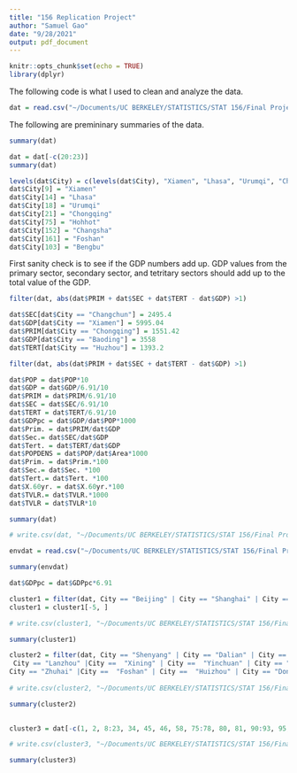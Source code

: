 ```yaml
---
title: "156 Replication Project"
author: "Samuel Gao"
date: "9/28/2021"
output: pdf_document
---
```


```r
knitr::opts_chunk$set(echo = TRUE)
library(dplyr)
```

The following code is what I used to clean and analyze the data.

```r
dat = read.csv("~/Documents/UC BERKELEY/STATISTICS/STAT 156/Final Project/GitHub/EnvCausal-replication/data/snapshot_data.csv")
```

The following are premininary summaries of the data.

```r
summary(dat)

dat = dat[-c(20:23)]
summary(dat)
```


```r
levels(dat$City) = c(levels(dat$City), "Xiamen", "Lhasa", "Urumqi", "Chongqing", "Hohhot", "Changsha", "Foshan", "Bengbu")
dat$City[9] = "Xiamen"
dat$City[14] = "Lhasa"
dat$City[18] = "Urumqi"
dat$City[21] = "Chongqing"
dat$City[75] = "Hohhot"
dat$City[152] = "Changsha"
dat$City[161] = "Foshan"
dat$City[103] = "Bengbu"

```


First sanity check is to see if the GDP numbers add up. GDP values from the primary sector, secondary sector, and tetritary sectors should add up to the total value of the GDP. 

```r
filter(dat, abs(dat$PRIM + dat$SEC + dat$TERT - dat$GDP) >1)
```

```r
dat$SEC[dat$City == "Changchun"] = 2495.4
dat$GDP[dat$City == "Xiamen"] = 5995.04
dat$PRIM[dat$City == "Chongqing"] = 1551.42
dat$GDP[dat$City == "Baoding"] = 3558
dat$TERT[dat$City == "Huzhou"] = 1393.2

filter(dat, abs(dat$PRIM + dat$SEC + dat$TERT - dat$GDP) >1)

```

```r
dat$POP = dat$POP*10
dat$GDP = dat$GDP/6.91/10
dat$PRIM = dat$PRIM/6.91/10
dat$SEC = dat$SEC/6.91/10
dat$TERT = dat$TERT/6.91/10
dat$GDPpc = dat$GDP/dat$POP*1000
dat$Prim. = dat$PRIM/dat$GDP
dat$Sec.= dat$SEC/dat$GDP
dat$Tert. = dat$TERT/dat$GDP
dat$POPDENS = dat$POP/dat$Area*1000
dat$Prim. = dat$Prim.*100
dat$Sec.= dat$Sec. *100
dat$Tert.= dat$Tert. *100
dat$X.60yr. = dat$X.60yr.*100
dat$TVLR.= dat$TVLR.*1000
dat$TVLR = dat$TVLR*10
```

```r
summary(dat)
```

```r
# write.csv(dat, "~/Documents/UC BERKELEY/STATISTICS/STAT 156/Final Project/GitHub/EnvCausal-replication/data/cleaned_data.csv")
```


```r
envdat = read.csv("~/Documents/UC BERKELEY/STATISTICS/STAT 156/Final Project/EnvCausal-main/data/time_series/3_day_moving_average/df_m3.csv")
```

```r
summary(envdat)
```

```r
dat$GDPpc = dat$GDPpc*6.91

cluster1 = filter(dat, City == "Beijing" | City == "Shanghai" | City == "Chongqing" |City ==  "Suzhou" | City == "Chengdu" |City ==  "Guangzhou" | City ==  "Shenzhen")
cluster1 = cluster1[-5, ]

# write.csv(cluster1, "~/Documents/UC BERKELEY/STATISTICS/STAT 156/Final Project/GitHub/EnvCausal-replication/data/cluster1.csv")

summary(cluster1)
```

```r
cluster2 = filter(dat, City == "Shenyang" | City == "Dalian" | City == "Fuzhou" |City ==  "Xiamen" | City == "Nanning" |City ==  "Haikou" | City ==  "Guiyang" | City == "Kunming" | City == "Lhasa" |
 City == "Lanzhou" |City ==  "Xining" | City ==  "Yinchuan" | City == "Urumqi" | City == "Tianjin" | City == "Shijiazhuang" |    City == "Taiyuan" |City ==  "Jinan" | City ==  "Qingdao" | City == "Zhengzhou" | City == "Hohhot" |    City == "Baotou" |City ==  "Nanjing" | City ==  "Wuxi" | City == "Changzhou" | City == "Hangzhou" |     City == "Ningbo" |City ==  "Wenzhou" | City ==  "Shaoxing" | City == "Jiaxing" | City == "Jinhua" |     City == "Hefei" |City ==  "Xian" | City ==  "Tongchuan" | City == "Nanchang" | City == "Changsha" |
City == "Zhuhai" |City ==  "Foshan" | City ==  "Huizhou" | City == "Dongguan" | City == "Zhongshan")
 
# write.csv(cluster2, "~/Documents/UC BERKELEY/STATISTICS/STAT 156/Final Project/GitHub/EnvCausal-replication/data/cluster2.csv") 

summary(cluster2)
  
```

```r
cluster3 = dat[-c(1, 2, 8:23, 34, 45, 46, 58, 75:78, 80, 81, 90:93, 95, 96, 101, 117, 120, 122, 147, 152, 158, 159, 160, 161, 165, 164, 166), ]

# write.csv(cluster3, "~/Documents/UC BERKELEY/STATISTICS/STAT 156/Final Project/GitHub/EnvCausal-replication/data/cluster3.csv") 

summary(cluster3)
```

